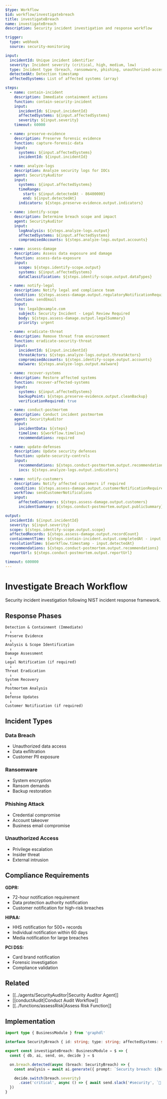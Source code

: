 ```yaml
---
$type: Workflow
$id: workflow/investigatebreach
title: investigateBreach
name: investigateBreach
description: Security incident investigation and response workflow

trigger:
  type: webhook
  source: security-monitoring

input:
  incidentId: Unique incident identifier
  severity: Incident severity (critical, high, medium, low)
  type: Incident type (breach, ransomware, phishing, unauthorized-access)
  detectedAt: Detection timestamp
  affectedSystems: List of affected systems (array)

steps:
  - name: contain-incident
    description: Immediate containment actions
    function: contain-security-incident
    input:
      incidentId: ${input.incidentId}
      affectedSystems: ${input.affectedSystems}
      severity: ${input.severity}
    timeout: 60000

  - name: preserve-evidence
    description: Preserve forensic evidence
    function: capture-forensic-data
    input:
      systems: ${input.affectedSystems}
      incidentId: ${input.incidentId}

  - name: analyze-logs
    description: Analyze security logs for IOCs
    agent: SecurityAuditor
    input:
      systems: ${input.affectedSystems}
      timeRange:
        start: ${input.detectedAt - 86400000}
        end: ${input.detectedAt}
      indicators: ${steps.preserve-evidence.output.indicators}

  - name: identify-scope
    description: Determine breach scope and impact
    agent: SecurityAuditor
    input:
      logAnalysis: ${steps.analyze-logs.output}
      affectedSystems: ${input.affectedSystems}
      compromisedAccounts: ${steps.analyze-logs.output.accounts}

  - name: assess-damage
    description: Assess data exposure and damage
    function: assess-data-exposure
    input:
      scope: ${steps.identify-scope.output}
      systems: ${input.affectedSystems}
      dataClassification: ${steps.identify-scope.output.dataTypes}

  - name: notify-legal
    description: Notify legal and compliance team
    condition: ${steps.assess-damage.output.regulatoryNotificationRequired}
    function: sendEmail
    input:
      to: legal@example.com
      subject: Security Incident - Legal Review Required
      body: ${steps.assess-damage.output.legalSummary}
      priority: urgent

  - name: eradicate-threat
    description: Remove threat from environment
    function: eradicate-security-threat
    input:
      incidentId: ${input.incidentId}
      threatActors: ${steps.analyze-logs.output.threatActors}
      compromisedAccounts: ${steps.identify-scope.output.accounts}
      malware: ${steps.analyze-logs.output.malware}

  - name: recover-systems
    description: Restore affected systems
    function: recover-affected-systems
    input:
      systems: ${input.affectedSystems}
      backupPoint: ${steps.preserve-evidence.output.cleanBackup}
      verificationRequired: true

  - name: conduct-postmortem
    description: Conduct incident postmortem
    agent: SecurityAuditor
    input:
      incidentData: ${steps}
      timeline: ${workflow.timeline}
      recommendations: required

  - name: update-defenses
    description: Update security defenses
    function: update-security-controls
    input:
      recommendations: ${steps.conduct-postmortem.output.recommendations}
      iocs: ${steps.analyze-logs.output.indicators}

  - name: notify-customers
    description: Notify affected customers if required
    condition: ${steps.assess-damage.output.customerNotificationRequired}
    workflow: sendCustomerNotifications
    input:
      affectedCustomers: ${steps.assess-damage.output.customers}
      incidentSummary: ${steps.conduct-postmortem.output.publicSummary}

output:
  incidentId: ${input.incidentId}
  severity: ${input.severity}
  scope: ${steps.identify-scope.output.scope}
  affectedRecords: ${steps.assess-damage.output.recordCount}
  containmentTime: ${steps.contain-incident.output.completedAt - input.detectedAt}
  resolutionTime: ${workflow.timestamp - input.detectedAt}
  recommendations: ${steps.conduct-postmortem.output.recommendations}
  reportUrl: ${steps.conduct-postmortem.output.reportUrl}

timeout: 600000
---
```


# Investigate Breach Workflow

Security incident investigation following NIST incident response framework.

## Response Phases

```
Detection & Containment (Immediate)
  ↓
Preserve Evidence
  ↓
Analysis & Scope Identification
  ↓
Damage Assessment
  ↓
Legal Notification (if required)
  ↓
Threat Eradication
  ↓
System Recovery
  ↓
Postmortem Analysis
  ↓
Defense Updates
  ↓
Customer Notification (if required)
```

## Incident Types

### Data Breach
- Unauthorized data access
- Data exfiltration
- Customer PII exposure

### Ransomware
- System encryption
- Ransom demands
- Backup restoration

### Phishing Attack
- Credential compromise
- Account takeover
- Business email compromise

### Unauthorized Access
- Privilege escalation
- Insider threat
- External intrusion

## Compliance Requirements

**GDPR:**
- 72-hour notification requirement
- Data protection authority notification
- Customer notification for high-risk breaches

**HIPAA:**
- HHS notification for 500+ records
- Individual notification within 60 days
- Media notification for large breaches

**PCI DSS:**
- Card brand notification
- Forensic investigation
- Compliance validation

## Related

- [[../agents/SecurityAuditor|Security Auditor Agent]]
- [[conductAudit|Conduct Audit Workflow]]
- [[../functions/assessRisk|Assess Risk Function]]

## Implementation

```typescript
import type { BusinessModule } from 'graphdl'

interface SecurityBreach { id: string; type: string; affectedSystems: string[]; severity: 'low' | 'medium' | 'high' | 'critical' }

export const investigateBreach: BusinessModule = $ => {
  const { db, ai, send, on, decide } = $

  on.breach.detected(async (breach: SecurityBreach) => {
    const analysis = await ai.generate({ prompt: `Security breach: ${breach.type}, affected: ${breach.affectedSystems.join(', ')}. Analyze attack vector, recommend containment.`, maxTokens: 800 })

    decide.switch(breach.severity)
      .case('critical', async () => { await send.slack('#security', `🚨 CRITICAL BREACH: ${breach.type}\n${analysis}`) })
  })
}
```
